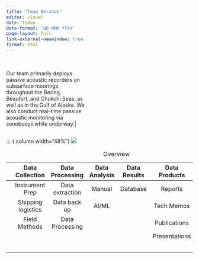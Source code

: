 ```yaml
---
title: "Team Berchok"
editor: visual
date: today
date-format: 'DD MMM YYYY'
page-layout: full
link-external-newwindow: true
format: html
---
```



::: {.column width="42%"}
|       |
|:-----:|
<p></p>
Our team primarily deploys passive acoustic recorders on subsurface moorings throughout the Bering, Beaufort, and Chukchi Seas, as well as in the Gulf of Alaska.  We also conduct real-time passive acoustic monitoring via sonobuoys while underway.|
:::

::: {.column width="48%"}
![](content/images/AFSCimages/AlaskaIcon.png){fig-alt="" fig-align="center"}





|     |  Data Collection   | Data Processing | Data Analysis | Data Results | Data Products | Outreach |
|-----------|:---------:|:---------:|:---------:|:--------:|:---------:|:---------:|
|     |  Instrument Prep   | Data extraction |    Manual     |   Database   |    Reports    |          |
|     | Shipping logistics |  Data back up   |     AI/ML     |              |  Tech Memos   |          |
|     |   Field Methods    | Data Processing |               |              | Publications  |          |
|     |                    |                 |               |              | Presentations |          |
|     |                    |                 |               |              |               |          |
|     |                    |                 |               |              |               |          |
|     |                    |                 |               |              |               |          |
|     |                    |                 |               |              |               |          |
|     |                    |                 |               |              |               |          |

: Overview
